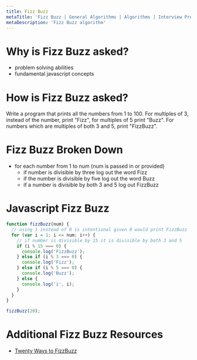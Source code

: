 ```yaml
---
title: Fizz Buzz
metaTitle: 'Fizz Buzz | General Algorithms | Algorithms | Interview Prep | Tiffany Lea'
metaDescription: 'Fizz Buzz algorithm'
---
```


# Why is Fizz Buzz asked?

- problem solving abilities
- fundamental javascript concepts

# How is Fizz Buzz asked?

Write a program that prints all the numbers from 1 to 100. For multiples of 3, instead of the number, print "Fizz", for multiples of 5 print "Buzz". For numbers which are multiples of both 3 and 5, print "FizzBuzz".

# Fizz Buzz Broken Down

- for each number from 1 to num (num is passed in or provided)
  - if number is divisible by three log out the word Fizz
  - if the number is divisible by five log out the word Buzz
  - if a number is divisible by both 3 and 5 log out FizzBuzz

# Javascript Fizz Buzz

```javascript
function fizzBuzz(num) {
  // using 1 instead of 0 is intentional given 0 would print FizzBuzz
  for (var i = 1; i <= num; i++) {
    // if number is divisible by 15 it is divisible by both 3 and 5
    if (i % 15 === 0) {
      console.log('FizzBuzz');
    } else if (i % 3 === 0) {
      console.log('Fizz');
    } else if (i % 5 === 0) {
      console.log('Buzz');
    } else {
      console.log('i', i);
    }
  }
}

fizzBuzz(20);
```

# Additional Fizz Buzz Resources

- [Twenty Ways to FizzBuzz](https://ditam.github.io/posts/fizzbuzz/)
